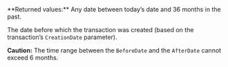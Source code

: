 <ResponseField name="BeforeDate" type="timestamp" >    
**Returned values:** Any date between today’s date and 36 months in the past.

The date before which the transaction was created (based on the transaction’s `CreationDate` parameter).  

**Caution:** The time range between the `BeforeDate` and the `AfterDate` cannot exceed 6 months. 
</ResponseField>